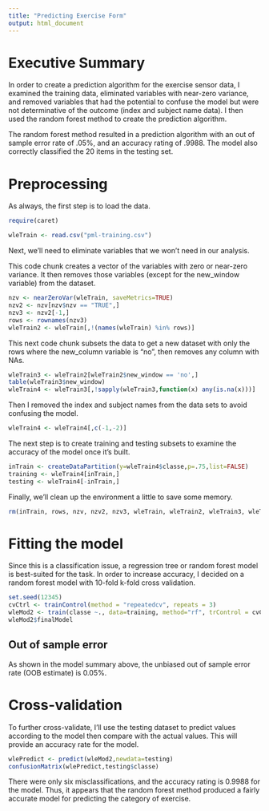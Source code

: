 ```yaml
---
title: "Predicting Exercise Form"
output: html_document
---
```


# Executive Summary

In order to create a prediction algorithm for the exercise sensor data, I examined the training data, eliminated variables with near-zero variance, and removed variables that had the potential to confuse the model but were not determinative of the outcome (index and subject name data).  I then used the random forest method to create the prediction algorithm.

The random forest method resulted in a prediction algorithm with an out of sample error rate of .05%, and an accuracy rating of .9988.  The model also correctly classified the 20 items in the testing set.

# Preprocessing

As always, the first step is to load the data.

```r
require(caret)
```

```r
wleTrain <- read.csv("pml-training.csv")
```

Next, we'll need to eliminate variables that we won't need in our analysis.  

This code chunk creates a vector of the variables with zero or near-zero variance.  It then removes those variables (except for the new_window variable) from the dataset.

```r
nzv <- nearZeroVar(wleTrain, saveMetrics=TRUE)
nzv2 <- nzv[nzv$nzv == "TRUE",]
nzv3 <- nzv2[-1,]
rows <- rownames(nzv3)
wleTrain2 <- wleTrain[,!(names(wleTrain) %in% rows)]
```

This next code chunk subsets the data to get a new dataset with only the rows where the new_column variable is "no", then removes any column with NAs.

```r
wleTrain3 <- wleTrain2[wleTrain2$new_window == 'no',]
table(wleTrain3$new_window)
wleTrain4 <- wleTrain3[,!sapply(wleTrain3,function(x) any(is.na(x)))]
```

Then I removed the index and subject names from the data sets to avoid confusing the model.

```r
wleTrain4 <- wleTrain4[,c(-1,-2)]
```

The next step is to create training and testing subsets to examine the accuracy of the model once it's built.

```r
inTrain <- createDataPartition(y=wleTrain4$classe,p=.75,list=FALSE)
training <- wleTrain4[inTrain,]
testing <- wleTrain4[-inTrain,]
```

Finally, we'll clean up the environment a little to save some memory.

```r
rm(inTrain, rows, nzv, nzv2, nzv3, wleTrain, wleTrain2, wleTrain3, wleTrain4)
```

# Fitting the model

Since this is a classification issue, a regression tree or random forest model is best-suited for the task.  In order to increase accuracy, I decided on a random forest model with 10-fold k-fold cross validation. 

```r
set.seed(12345)
cvCtrl <- trainControl(method = "repeatedcv", repeats = 3)
wleMod2 <- train(classe ~., data=training, method="rf", trControl = cvCtrl)
wleMod2$finalModel
```

## Out of sample error

As shown in the model summary above, the unbiased out of sample error rate (OOB estimate) is 0.05%.

# Cross-validation

To further cross-validate, I'll use the testing dataset to predict values according to the model then compare with the actual values.  This will provide an accuracy rate for the model.

```r
wlePredict <- predict(wleMod2,newdata=testing)
confusionMatrix(wlePredict,testing$classe)
```

There were only six misclassifications, and the accuracy rating is 0.9988 for the model.  Thus, it appears that the random forest method produced a fairly accurate model for predicting the category of exercise.